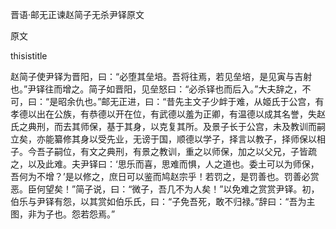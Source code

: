 


晋语·邮无正谏赵简子无杀尹铎原文

原文

thisistitle

赵简子使尹铎为晋阳，曰：“必堕其垒培。吾将往焉，若见垒培，是见寅与吉射也。”尹铎往而增之。简子如晋阳，见垒怒曰：“必杀铎也而后入。”大夫辞之，不可，曰：“是昭余仇也。”邮无正进，曰：“昔先主文子少衅于难，从姬氏于公宫，有孝德以出在公族，有恭德以开在位，有武德以羞为正卿，有温德以成其名誉，失赵氏之典刑，而去其师保，基于其身，以克复其所。及景子长于公宫，未及教训而嗣立矣，亦能纂修其身以受先业，无谤于国，顺德以学子，择言以教子，择师保以相子。今吾子嗣位，有文之典刑，有景之教训，重之以师保，加之以父兄，子皆疏之，以及此难。夫尹铎曰：‘思乐而喜，思难而惧，人之道也。委土可以为师保，吾何为不增？’是以修之，庶日可以鉴而鸠赵宗乎！若罚之，是罚善也。罚善必赏恶。臣何望矣！”简子说，曰：“微子，吾几不为人矣！”以免难之赏赏尹铎。初，伯乐与尹铎有怨，以其赏如伯乐氏，曰：“子免吾死，敢不归禄。”辞曰：“吾为主图，非为子也。怨若怨焉。”

